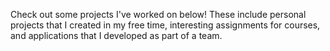 
Check out some projects I've worked on below! These include personal projects
that I created in my free time, interesting assignments for courses, and
applications that I developed as part of a team.

<ShowcaseGrid>
  <Showcase
    title="UCSD Course Grapher"
    description="A course planning tool for UCSD students that visualizes course prerequisites as graphs. Built with React and Python."
    link="/projects/course-grapher"
    thumbnail={{
      source: "/images/course-grapher/thumbnail.png",
      width: 1067,
      height: 600,
    }}
  />
  <Showcase
    title="Triton Software Eng"
    description="Projects for nonprofits that I've worked on as part of a student org at UCSD."
    link="/projects/tse"
    thumbnail={{
      source: "/images/tse/thumbnail.png",
      width: 1067,
      height: 600,
    }}
  />
  <Showcase
    title="Raytracer"
    description="A raytracing program that I built for an advanced computer graphics course."
    link="/projects/raytracer"
    thumbnail={{
      source: "/images/raytracer/thumbnail.png",
      width: 480,
      height: 270,
    }}
  />
  <Showcase
    title="Wrong Cave!"
    description="A 3D multiplayer game that I created for a software systems course in my final undergraduate quarter."
    link="/projects/wrong-cave"
    thumbnail={{
      source: "/images/default-thumbnail.png",
      width: 1067,
      height: 600,
    }}
  />
</ShowcaseGrid>

